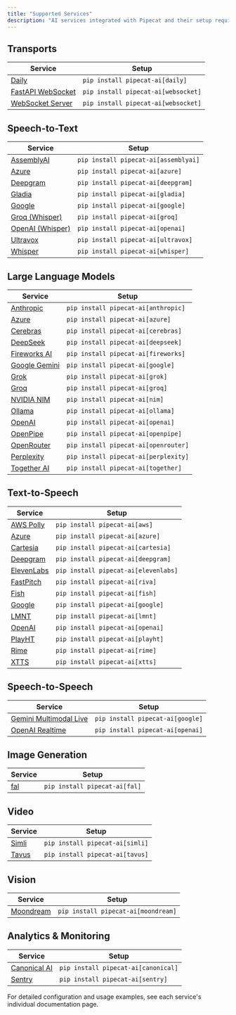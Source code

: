 ```yaml
---
title: "Supported Services"
description: "AI services integrated with Pipecat and their setup requirements"
---
```


## Transports

| Service                                                           | Setup                               |
| ----------------------------------------------------------------- | ----------------------------------- |
| [Daily](/server/services/transport/daily)                         | `pip install pipecat-ai[daily]`     |
| [FastAPI WebSocket](/server/services/transport/fastapi-websocket) | `pip install pipecat-ai[websocket]` |
| [WebSocket Server](/server/services/transport/websocket-server)   | `pip install pipecat-ai[websocket]` |

## Speech-to-Text

| Service                                         | Setup                                |
| ----------------------------------------------- | ------------------------------------ |
| [AssemblyAI](/server/services/stt/assemblyai)   | `pip install pipecat-ai[assemblyai]` |
| [Azure](/server/services/stt/azure)             | `pip install pipecat-ai[azure]`      |
| [Deepgram](/server/services/stt/deepgram)       | `pip install pipecat-ai[deepgram]`   |
| [Gladia](/server/services/stt/gladia)           | `pip install pipecat-ai[gladia]`     |
| [Google](/server/services/stt/google)           | `pip install pipecat-ai[google]`     |
| [Groq (Whisper)](/server/services/stt/groq)     | `pip install pipecat-ai[groq]`       |
| [OpenAI (Whisper)](/server/services/stt/openai) | `pip install pipecat-ai[openai]`     |
| [Ultravox](/server/services/stt/ultravox)       | `pip install pipecat-ai[ultravox]`   |
| [Whisper](/server/services/stt/whisper)         | `pip install pipecat-ai[whisper]`    |

## Large Language Models

| Service                                        | Setup                                |
| ---------------------------------------------- | ------------------------------------ |
| [Anthropic](/server/services/llm/anthropic)    | `pip install pipecat-ai[anthropic]`  |
| [Azure](/server/services/llm/azure)            | `pip install pipecat-ai[azure]`      |
| [Cerebras](/server/services/llm/cerebras)      | `pip install pipecat-ai[cerebras]`   |
| [DeepSeek](/server/services/llm/deepseek)      | `pip install pipecat-ai[deepseek]`   |
| [Fireworks AI](/server/services/llm/fireworks) | `pip install pipecat-ai[fireworks]`  |
| [Google Gemini](/server/services/llm/gemini)   | `pip install pipecat-ai[google]`     |
| [Grok](/server/services/llm/grok)              | `pip install pipecat-ai[grok]`       |
| [Groq](/server/services/llm/groq)              | `pip install pipecat-ai[groq]`       |
| [NVIDIA NIM](/server/services/llm/nim)         | `pip install pipecat-ai[nim]`        |
| [Ollama](/server/services/llm/ollama)          | `pip install pipecat-ai[ollama]`     |
| [OpenAI](/server/services/llm/openai)          | `pip install pipecat-ai[openai]`     |
| [OpenPipe](/server/services/llm/openpipe)      | `pip install pipecat-ai[openpipe]`   |
| [OpenRouter](/server/services/llm/openrouter)  | `pip install pipecat-ai[openrouter]` |
| [Perplexity](/server/services/llm/perplexity)  | `pip install pipecat-ai[perplexity]` |
| [Together AI](/server/services/llm/together)   | `pip install pipecat-ai[together]`   |

## Text-to-Speech

| Service                                       | Setup                                |
| --------------------------------------------- | ------------------------------------ |
| [AWS Polly](/server/services/tts/aws)         | `pip install pipecat-ai[aws]`        |
| [Azure](/server/services/tts/azure)           | `pip install pipecat-ai[azure]`      |
| [Cartesia](/server/services/tts/cartesia)     | `pip install pipecat-ai[cartesia]`   |
| [Deepgram](/server/services/tts/deepgram)     | `pip install pipecat-ai[deepgram]`   |
| [ElevenLabs](/server/services/tts/elevenlabs) | `pip install pipecat-ai[elevenlabs]` |
| [FastPitch](/server/services/tts/fastpitch)   | `pip install pipecat-ai[riva]`       |
| [Fish](/server/services/tts/fish)             | `pip install pipecat-ai[fish]`       |
| [Google](/server/services/tts/google)         | `pip install pipecat-ai[google]`     |
| [LMNT](/server/services/tts/lmnt)             | `pip install pipecat-ai[lmnt]`       |
| [OpenAI](/server/services/tts/openai)         | `pip install pipecat-ai[openai]`     |
| [PlayHT](/server/services/tts/playht)         | `pip install pipecat-ai[playht]`     |
| [Rime](/server/services/tts/rime)             | `pip install pipecat-ai[rime]`       |
| [XTTS](/server/services/tts/xtts)             | `pip install pipecat-ai[xtts]`       |

## Speech-to-Speech

| Service                                               | Setup                            |
| ----------------------------------------------------- | -------------------------------- |
| [Gemini Multimodal Live](/server/services/s2s/gemini) | `pip install pipecat-ai[google]` |
| [OpenAI Realtime](/server/services/s2s/openai)        | `pip install pipecat-ai[openai]` |

## Image Generation

| Service                                      | Setup                         |
| -------------------------------------------- | ----------------------------- |
| [fal](/server/services/image-generation/fal) | `pip install pipecat-ai[fal]` |

## Video

| Service                               | Setup                           |
| ------------------------------------- | ------------------------------- |
| [Simli](/server/services/video/simli) | `pip install pipecat-ai[simli]` |
| [Tavus](/server/services/video/tavus) | `pip install pipecat-ai[tavus]` |

## Vision

| Service                                        | Setup                               |
| ---------------------------------------------- | ----------------------------------- |
| [Moondream](/server/services/vision/moondream) | `pip install pipecat-ai[moondream]` |

## Analytics & Monitoring

| Service                                              | Setup                               |
| ---------------------------------------------------- | ----------------------------------- |
| [Canonical AI](/server/services/analytics/canonical) | `pip install pipecat-ai[canonical]` |
| [Sentry](/server/services/analytics/sentry)          | `pip install pipecat-ai[sentry]`    |

For detailed configuration and usage examples, see each service's individual documentation page.
